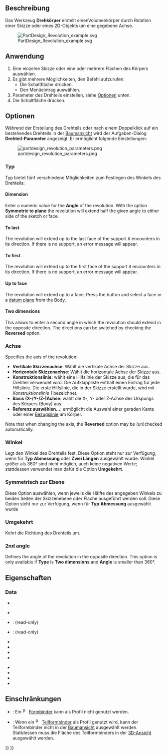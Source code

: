 <languages/>

{{Docnav/de
|[[PartDesign_Pad/de|Block]]
|[[PartDesign_AdditiveLoft/de|Ausformung]]
|[[PartDesign_Workbench|PartDesign]]
|IconL=PartDesign_Pad.svg
|IconC=Workbench_PartDesign.svg
|IconR=PartDesign_AdditiveLoft.svg
}}

{{GuiCommand/de
|Name=PartDesign Revolution
|Name/de=PartDesign Drehteil
|MenuLocation=Part Design → Objekte hinzufügen → Drehteil
|Workbenches=[[PartDesign_Workbench/de|PartDesign]]
|SeeAlso=[[PartDesign_Groove/de|PartDesign Nut]]
}}

<span id="Description"></span>
==Beschreibung== 

Das Werkzeug '''Drehkörper''' erstellt einenVolumenkörper durch Rotation einer Skizze oder eines 2D-Objekts um eine gegebene Achse.

[[File:PartDesign Revolution example.svg]]

{{Caption|Oben: Skizze (A) wird um 270 Grad gegen den Uhrzeigersinn um die Achse (B) gedreht; der resultierende Volumenkörper (C) ist rechts dargestellt.}}

<span id="Usage"></span>
==Anwendung==

# Eine einzelne Skizze oder eine oder mehrere Flächen des Körpers auswählen.
# Es gibt mehrere Möglichkeiten, den Befehl aufzurufen:
#* Die Schaltfläche {{Button|[[Image:PartDesign_Revolution.svg|16px]] [[PartDesign_Revolution/de|Drehteil]]}} drücken.
#* Den Menüeintrag {{MenuCommand|Part Design → Objekte hinzufügen → [[Image:PartDesign_Revolution.svg|16px]] Drehteil}} auswählen.
# Parameter des Drehteils einstellen, siehe [[#Optionen|Optionen]] unten.
# Die Schaltfläche {{Button|OK}} drücken.

<span id="Options"></span>
==Optionen== 

Während der Erstellung des Drehteils oder nach einem Doppelklick auf ein bestehendes Drehteils in der [[Tree_view/de|Baumansicht]] wird der Aufgaben-Dialog '''Drehteil-Parameter''' angezeigt. Er ermöglicht folgende Einstellungen:

[[Image:partdesign_revolution_parameters.png|frame|left]]

<span id="Type"></span>
===Typ===

{{Version/de|1.0}}

Typ bietet fünf verschiedene Möglichkeiten zum Festlegen des Winkels des Drehteils:

====Dimension====

Enter a numeric value for the '''Angle''' of the revolution. With the option '''Symmetric to plane''' the revolution will extend half the given angle to either side of the sketch or face.

====To last====

The revolution will extend up to the last face of the support it encounters in its direction. If there is no support, an error message will appear.

====To first====

The revolution will extend up to the first face of the support it encounters in its direction. If there is no support, an error message will appear.

====Up to face====

The revolution will extend up to a face. Press the {{Button|Face}} button and select a face or a [[PartDesign_Plane|datum plane]] from the Body.

====Two dimensions====

This allows to enter a second angle in which the revolution should extend in the opposite direction. The directions can be switched by checking the '''Reversed''' option.

<span id="Axis"></span>
===Achse===

Specifies the axis of the revolution:

* '''Vertikale Skizzenachse''': Wählt die vertikale Achse der Skizze aus.
* '''Horizontale Skizzenachse''': Wählt die horizontale Achse der Skizze aus.
* '''Konstruktionslinie''': wählt eine Hilfslinie der Skizze aus, die für das Drehteil verwendet wird. Die Aufklappliste enthält einen Eintrag für jede Hilfslinie. Die erste Hilfslinie, die in der Skizze erstellt wurde, wird mit ''Konstruktionslinie 1'' bezeichnet.
* '''Basis (X-/Y-/Z-)Achse''': wählt die X-, Y- oder Z-Achse des Urspungs des Körpers (Body) aus.
* '''Referenz auswählen...''': ermöglicht die Auswahl einer geraden Kante oder einer [[PartDesign_Line/de|Bezugslinie]] am Körper.

Note that when changing the axis, the '''Reversed''' option may be (un)checked automatically.

<span id="Angle"></span>
===Winkel=== 

Legt den Winkel des Drehteils fest. Diese Option steht nur zur Verfügung, wenn für '''Typ''' '''Abmessung''' oder '''Zwei Längen''' ausgewählt wurde. Winkel größer als 360° sind nicht möglich, auch keine negativen Werte; stattdessen verwendet man dafür die Option '''Umgekehrt'''.

<span id="Symmetric_to_plane"></span>
===Symmetrisch zur Ebene ===

Diese Option auswählen, wenn jeweils die Hälfte des angegeben Winkels zu beiden Seiten der Skizzenebene oder Fläche ausgeführt werden soll. Diese Option steht nur zur Verfügung, wenn für '''Typ''' '''Abmessung''' ausgewählt wurde

<span id="Reversed"></span>
=== Umgekehrt ===

Kehrt die Richtung des Drehteils um.

===2nd angle===

{{Version/de|1.0}}

Defines the angle of the revolution in the opposite direction. This option is only available if '''Type''' is '''Two dimensions''' and '''Angle''' is smaller than 360°.

<span id="Properties"></span>
==Eigenschaften==

===Data===

{{TitleProperty|Part Design}}

* {{PropertyData/de|Refine|Bool}}

{{TitleProperty|Revolution}}

* {{PropertyData/de|Type|Enumeration}}
* {{PropertyData/de|Base|Vector}}: (read-only)
* {{PropertyData/de|Axis|Vector}}: (read-only)
* {{PropertyData/de|Angle|Angle}}
* {{PropertyData/de|Up To Face|LinkSub}}
* {{PropertyData/de|Angle2|Angle}}
* {{PropertyData/de|Reference Axis|LinkSub}}

{{TitleProperty|Sketch Based}}

* {{PropertyData/de|Profile|LinkSub}}
* {{PropertyData/de|Midplane|Bool}}
* {{PropertyData/de|Reversed|Bool}}
* {{PropertyData/de|Allow Multi Face|Bool}}

<span id="Limitations"></span>
==Einschränkungen==

* {{VersionMinus/de|0.21}}: Ein [[File:PartDesign_ShapeBinder.svg|16px]] [[PartDesign_ShapeBinder/de|Formbinder]] kann als Profil nicht genutzt werden.
* {{VersionMinus/de|0.21}}: Wenn ein [[File:PartDesign_SubShapeBinder.svg|16px]] [[PartDesign_SubShapeBinder/de|Teilformbinder]] als Profil genutzt wird, kann der Teilformbinder nicht in der [[Tree_view/de|Baumansicht]] ausgewählt werden. Stattdessen muss die Fläche des Teilformbinders in der [[3D_view/de|3D-Ansicht]] ausgewählt werden.


{{Docnav/de
|[[PartDesign_Pad/de|Block]]
|[[PartDesign_AdditiveLoft/de|Ausformung]]
|[[PartDesign_Workbench|PartDesign]]
|IconL=PartDesign_Pad.svg
|IconC=Workbench_PartDesign.svg
|IconR=PartDesign_AdditiveLoft.svg
}}

{{PartDesign Tools navi{{#translation:}}}}
{{Userdocnavi{{#translation:}}}}